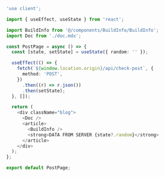 ```ts
'use client';

import { useEffect, useState } from 'react';

import BuildInfo from '@/components/BuildInfo/BuildInfo';
import Doc from './doc.mdx';

const PostPage = async () => {
  const [state, setState] = useState({ random: '' });

  useEffect(() => {
    fetch(`${window.location.origin}/api/check-post`, {
      method: 'POST',
    })
      .then((r) => r.json())
      .then(setState);
  }, []);

  return (
    <div className="blog">
      <Doc />
      <article>
        <BuildInfo />
        <strong>DATA FROM SERVER {state?.random}</strong>
      </article>
    </div>
  );
};

export default PostPage;
```
